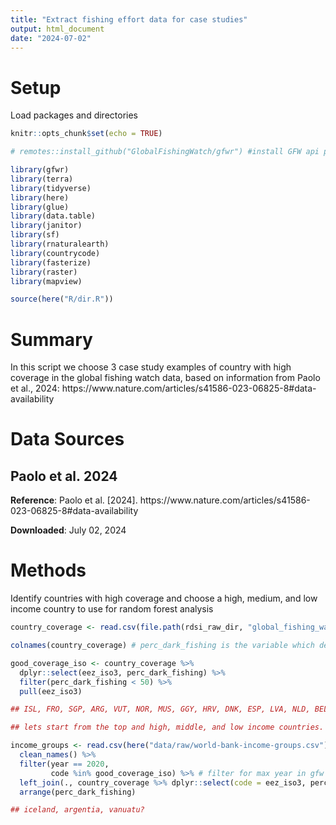```yaml
---
title: "Extract fishing effort data for case studies"
output: html_document
date: "2024-07-02"
---
```


# Setup

Load packages and directories

```r
knitr::opts_chunk$set(echo = TRUE)

# remotes::install_github("GlobalFishingWatch/gfwr") #install GFW api package

library(gfwr)
library(terra)
library(tidyverse)
library(here)
library(glue)
library(data.table)
library(janitor)
library(sf)
library(rnaturalearth)
library(countrycode)
library(fasterize)
library(raster)
library(mapview)

source(here("R/dir.R"))


```

# Summary

In this script we choose 3 case study examples of country with high coverage in the global fishing watch data, based on information from Paolo et al., 2024: https://www.nature.com/articles/s41586-023-06825-8#data-availability


# Data Sources 

## Paolo et al. 2024

**Reference**:
Paolo et al. [2024]. https://www.nature.com/articles/s41586-023-06825-8#data-availability

**Downloaded**: July 02, 2024


# Methods 

Identify countries with high coverage and choose a high, medium, and low income country to use for random forest analysis

```r

country_coverage <- read.csv(file.path(rdsi_raw_dir, "global_fishing_watch/paolo_et_al/bar_chart_by_country.csv"))

colnames(country_coverage) # perc_dark_fishing is the variable which described the % of fishing in an EEZ which is NOT tracked by GFW. So we will want to choose countries with a low %

good_coverage_iso <- country_coverage %>% 
  dplyr::select(eez_iso3, perc_dark_fishing) %>%
  filter(perc_dark_fishing < 50) %>% 
  pull(eez_iso3)

## ISL, FRO, SGP, ARG, VUT, NOR, MUS, GGY, HRV, DNK, ESP, LVA, NLD, BEL, IRL, SJM, FRA, SWE, LTU, GBR, PRT, ASM, FLK, ITA, ZAF, URY, GUF, FJI, NCL, SVN, DEU all have perc_dark_fishing <50

## lets start from the top and high, middle, and low income countries. Will need to match to some sort of data describing country classifications; World bank income groups: https://ourworldindata.org/grapher/world-bank-income-groups#:~:text=Lower%2Dmiddle%2Dincome%20countries%20are,%2413%2C846%20or%20more%20in%202022.

income_groups <- read.csv(here("data/raw/world-bank-income-groups.csv")) %>%
  clean_names() %>%
  filter(year == 2020,
         code %in% good_coverage_iso) %>% # filter for max year in gfw and countries with good coverage
  left_join(., country_coverage %>% dplyr::select(code = eez_iso3, perc_dark_fishing)) %>%
  arrange(perc_dark_fishing)

## iceland, argentia, vanuatu? 


```



